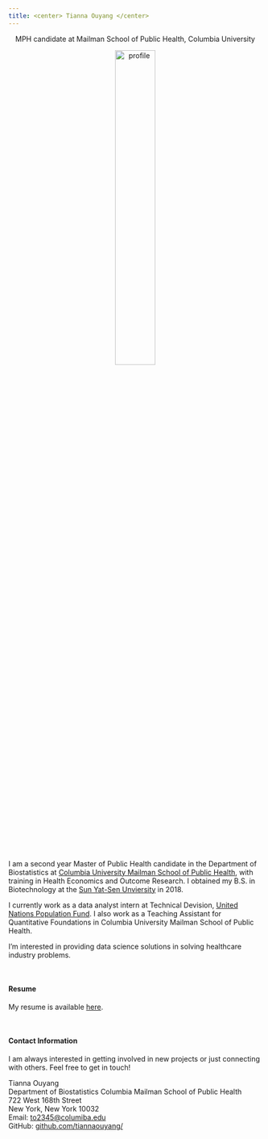 ```yaml
---
title: <center> Tianna Ouyang </center>
---
```



<center> MPH candidate at Mailman School of Public Health, Columbia University</center>

<link rel="stylesheet" href="styles.css" type="text/css">
<link rel="stylesheet" href="academicons/css/academicons.min.css"/>
<link rel="apple-touch-icon" href="/image/icon.png">

<center><img src="image/profile.png" alt="profile" style="width:40%; border:0px solid"></center>

<br>

I am a second year Master of Public Health candidate in the Department of Biostatistics at [Columbia University Mailman School of Public Health](https://www.mailman.columbia.edu/become-student/departments/biostatistics), with training in Health Economics and Outcome Research. I obtained my B.S. in Biotechnology at the [Sun Yat-Sen Unviersity](http://www.sysu.edu.cn/2012/en/index.htm) in 2018.

I currently work as a data analyst intern at Technical Devision, [United Nations Population Fund](https://www.unfpa.org). I also work as a Teaching Assistant for Quantitative Foundations in Columbia University Mailman School of Public Health.

I'm interested in providing data science solutions in solving healthcare industry problems.

<br>

#### Resume
My resume is available [here](downloads/[Tianna Ouyang] Resume.pdf).

<br>

#### Contact Information

I am always interested in getting involved in new projects or just connecting with others. Feel free to get in touch!

Tianna Ouyang\
Department of Biostatistics Columbia Mailman School of Public Health\
722 West 168th Street\
New York, New York 10032\
Email: [to2345@columiba.edu](mailto:columbia@columbia.edu)\
GitHub: [github.com/tiannaouyang/](http://github.com/tiannaouyang/)